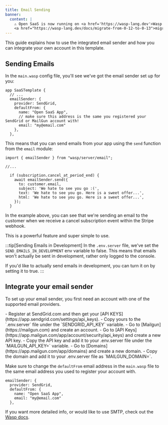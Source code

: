```yaml
---
title: Email Sending
banner:
  content: |
    ⚠️ Open SaaS is now running on <a href='https://wasp-lang.dev'>Wasp v0.13</a>! If you're running an older version of Open SaaS, please follow the 
    <a href="https://wasp-lang.dev/docs/migrate-from-0-12-to-0-13">migration instructions here</a> ⚠️ 
---
```


This guide explains how to use the integrated email sender and how you can integrate your own account in this template.

## Sending Emails

In the `main.wasp` config file, you'll see we've got the email sender set up for you:

```tsx title="main.wasp"
app SaaSTemplate {
  // ...
  emailSender: {
    provider: SendGrid,
    defaultFrom: {
      name: "Open SaaS App",
      // make sure this address is the same you registered your SendGrid or MailGun account with!
      email: "my@email.com" 
    },
  },
```

This means that you can send emails from your app using the `send` function from the `email` module:

```tsx title="src/server/webhooks.ts"
import { emailSender } from "wasp/server/email";

//...

  if (subscription.cancel_at_period_end) {
    await emailSender.send({
      to: customer.email,
      subject: 'We hate to see you go :(',
      text: 'We hate to see you go. Here is a sweet offer...',
      html: 'We hate to see you go. Here is a sweet offer...',
    });
  }
```

In the example above, you can see that we're sending an email to the customer when we receive a cancel subscription event within the Stripe webhook. 

This is a powerful feature and super simple to use.

:::tip[Sending Emails in Development]
In the `.env.server` file, we've set the `SEND_EMAILS_IN_DEVELOPMENT` env variable to false. This means that emails won't actually be sent in development, rather only logged to the console. 

If you'd like to actually send emails in development, you can turn it on by setting it to true.
:::

## Integrate your email sender

To set up your email sender, you first need an account with one of the supported email providers.

<Tabs>
  <TabItem label="SendGrid">
    - Register at SendGrid.com and then get your [API KEYS](https://app.sendgrid.com/settings/api_keys).
    - Copy yours to the `.env.server` file under the `SENDGRID_API_KEY` variable.  
  </TabItem>
  <TabItem label="MailGun">
    - Go to [Mailgun](https://mailgun.com) and create an account.
    - Go to [API Keys](https://app.mailgun.com/app/account/security/api_keys) and create a new API key.
    - Copy the API key and add it to your .env.server file under the `MAILGUN_API_KEY=` variable.
    - Go to [Domains](https://app.mailgun.com/app/domains) and create a new domain.
    - Copy the domain and add it to your .env.server file as `MAILGUN_DOMAIN=`.
  </TabItem>
</Tabs>

Make sure to change the `defaultFrom` email address in the `main.wasp` file to the same email address you used to register your account with.

```tsx title="main.wasp" {5}
emailSender: {
  provider: SendGrid,
  defaultFrom: {
    name: "Open SaaS App",
    email: "my@email.com" 
  },
```

If you want more detailed info, or would like to use SMTP, check out the [Wasp docs](https://wasp-lang.dev/docs/advanced/email).
